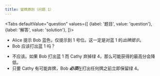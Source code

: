 ```yaml
---
title: 留牌原则（问题 1）
---
```



<BeginnersGuideProgress id="save-principle-question-1" />

<Tabs
  defaultValue="question"
  values={[
    {label: '题目', value: 'question'},
    {label: '解答', value: 'solution'},
  ]}>
<TabItem value="question">

- Alice 提示 Bob 蓝色，仅提示到 1 号位。这一定是对蓝 1 的*出牌提示*。
- Bob 应该打出蓝 1 吗？

</TabItem>
<TabItem value="solution">

- 不应该。如果 Bob 打出蓝 1 而 Cathy 弃掉绿 4，那么可能获得的最高分会降低。
- 只要 Cathy 有可能弃牌，Bob <Em>**必须**</Em>在打出任何牌之前立即保留绿 4。

</TabItem>
</Tabs>

<SavePrincipleQuestion1 />
